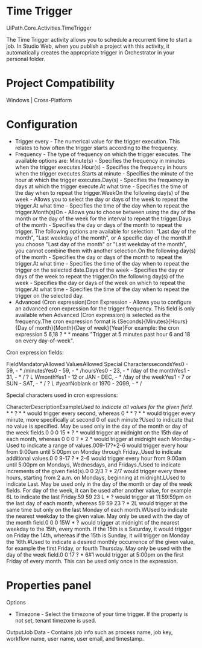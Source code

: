 ﻿# Time Trigger

UiPath.Core.Activities.TimeTrigger

The Time Trigger activity allows you to schedule a recurrent time to start a job. In Studio Web, when you publish a project with this activity, it automatically creates the appropriate trigger in Orchestrator in your personal folder.

# Project Compatibility

Windows | Cross-Platform

# Configuration

* Trigger every - The numerical value for the trigger execution. This relates to how often the trigger starts according to the frequency.
* Frequency - The type of frequency on which the trigger executes. The available options are: Minute(s) - Specifies the frequency in minutes when the trigger executes.Hour(s) - Specifies the frequency in hours when the trigger executes.Starts at minute - Specifies the minute of the hour at which the trigger executes.Day(s) - Specifies the frequency in days at which the trigger execute.At what time - Specifies the time of the day when to repeat the trigger.WeekOn the following day(s) of the week - Allows you to select the day or days of the week to repeat the trigger.At what time - Specifies the time of the day when to repeat the trigger.Month(s)On - Allows you to choose between using the day of the month or the day of the week for the interval to repeat the trigger.Days of the month - Specifies the day or days of the month to repeat the trigger. The following options are available for selection: "Last day of the month", "Last weekday of the month", or A specific day of the month.If you choose "Last day of the month" or "Last weekday of the month", you cannot combine them with another selection.On the following day(s) of the month - Specifies the day or days of the month to repeat the trigger.At what time - Specifies the time of the day when to repeat the trigger on the selected date.Days of the week - Specifies the day or days of the week to repeat the trigger.On the following day(s) of the week - Specifies the day or days of the week on which to repeat the trigger.At what time - Specifies the time of the day when to repeat the trigger on the selected day.
* Advanced (Cron expression)Cron Expression - Allows you to configure an advanced cron expression for the trigger frequency. This field is only available when Advanced (Cron expression) is selected as the frequency.The cron expression format is {Seconds}{Minutes}{Hours}{Day of month}{Month}{Day of week}{Year}For example: the cron expression 5 6,18 ? * * means "Trigger at 5 minutes past hour 6 and 18 on every day-of-week".

Cron expression fields:

FieldMandatoryAllowed ValuesAllowed Special CharacterssecondsYes0 - 59, - * /minutesYes0 - 59, - * /hoursYes0 - 23, - * /day of the monthYes1 - 31, - * / ? L WmonthYes1 - 12 or JAN - DEC, - * /day of the weekYes1 - 7 or SUN - SAT, - * / ? L #yearNoblank or 1970 - 2099, - * /

Special characters used in cron expressions:

CharacterDescriptionExample*Used to indicate all values for the given field.* * * ? * * would trigger every second, whereas 0 * * ? * * would trigger every minute, more specifically at second 0 of each minute.?Used to indicate that no value is specified. May be used only in the day of the month or day of the week fields.0 0 0 15 * ? * would trigger at midnight on the 15th day of each month, whereas 0 0 0 ? * 2 * would trigger at midnight each Monday.-Used to indicate a range of values.009-17?*2-6 would trigger every hour from 9:00am until 5:00pm on Monday through Friday.,Used to indicate additional values.0 0 9-17 ? * 2-6 would trigger every hour from 9:00am until 5:00pm on Mondays, Wednesdays, and Fridays./Used to indicate increments of the given field(s).0 0 2/3 ? * 2/7 would trigger every three hours, starting from 2 a.m. on Mondays, beginning at midnight.LUsed to indicate Last. May be used only in the day of the month or day of the week fields. For day of the week, it can be used after another value, for example 6L to indicate the last Friday.59 59 23 L * ? would trigger at 11:59:59pm on the last day of each month, whereas 59 59 23 ? * 2L would trigger at the same time but only on the last Monday of each month.WUsed to indicate the nearest weekday to the given value. May only be used with the day of the month field.0 0 0 15W * ? would trigger at midnight of the nearest weekday to the 15th, every month. If the 15th is a Saturday, it would trigger on Friday the 14th, whereas if the 15th is Sunday, it will trigger on Monday the 16th.#Used to indicate a desired monthly occurrence of the given value, for example the first Friday, or fourth Thursday. May only be used with the day of the week field.0 0 17 ? * 6#1 would trigger at 5:00pm on the first Friday of every month. This can be used only once in the expression.

# Properties panel

Options

* Timezone - Select the timezone of your time trigger. If the property is not set, tenant timezone is used.

OutputJob Data - Contains job info such as process name, job key, workflow name, user name, user email, and timestamp.
